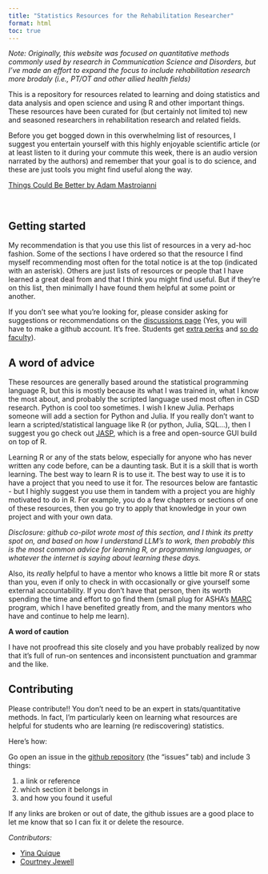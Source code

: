 ```yaml
---
title: "Statistics Resources for the Rehabilitation Researcher"
format: html
toc: true
---
```


[*Note: Originally, this website was focused on quantitative methods commonly used by research in Communication Science and Disorders, but I've made an effort to expand the focus to include rehabilitation research more brodaly (i.e., PT/OT and other allied health fields)*]{.aside}

This is a repository for resources related to learning and doing statistics and data analysis and open science and using R and other important things. These resources have been curated for (but certainly not limited to) new and seasoned researchers in rehabilitation research and related fields.

Before you get bogged down in this overwhelming list of resources, I suggest you entertain yourself with this highly enjoyable scientific article (or at least listen to it during your commute this week, there is an audio version narrated by the authors) and remember that your goal is to do science, and these are just tools you might find useful along the way.

[Things Could Be Better by Adam Mastroianni](https://www.experimental-history.com/p/things-could-be-better)

<br>

## Getting started

My recommendation is that you use this list of resources in a very ad-hoc fashion. Some of the sections I have ordered so that the resource I find myself recommending most often for the total notice is at the top (indicated with an asterisk). Others are just lists of resources or people that I have learned a great deal from and that I think you might find useful. But if they're on this list, then minimally I have found them helpful at some point or another.

If you don't see what you're looking for, please consider asking for suggestions or recommendations on the [discussions page](https://github.com/rbcavanaugh/csd-stats/discussions) (Yes, you will have to make a github account. It's free. Students get [extra perks](https://education.github.com/pack) and [so do faculty](https://education.github.com/discount_requests/application)). 

## A word of advice

These resources are generally based around the statistical programming language R, but this is mostly because its what I was trained in, what I know the most about, and probably the scripted language used most often in CSD research. Python is cool too sometimes. I wish I knew Julia. Perhaps someone will add a section for Python and Julia. If you really don't want to learn a scripted/statistical language like R (or python, Julia, SQL...), then I suggest you go check out [JASP](https://jasp-stats.org), which is a free and open-source GUI build on top of R.

Learning R or any of the stats below, especially for anyone who has never written any code before, can be a daunting task. But it is a skill that is worth learning. The best way to learn R is to use it. The best way to use it is to have a project that you need to use it for. The resources below are fantastic - but I highly suggest you use them in tandem with a project you are highly motivated to do in R. For example, you do a few chapters or sections of one of these resources, then you go try to apply that knowledge in your own project and with your own data.

[*Disclosure: github co-pilot wrote most of this section, and I think its pretty spot on, and based on how I understand LLM's to work, then probably this is the most common advice for learning R, or programming languages, or whatever the internet is saying about learning these days.*]{.aside}

Also, its *really* helpful to have a mentor who knows a little bit more R or stats than you, even if only to check in with occasionally or give yourself some external accountability. If you don't have that person, then its worth spending the time and effort to go find them (small plug for ASHA's [MARC](https://www.asha.org/students/mentoring/marc/) program, which I have benefited greatly from, and the many mentors who have and continue to help me learn).

**A word of caution**

I have not proofread this site closely and you have probably realized by now that it's full of run-on sentences and inconsistent punctuation and grammar and the like.


## Contributing

Please contribute!! You don't need to be an expert in stats/quantitative methods. In fact, I'm particularly keen on learning what resources are helpful for students who are learning (re rediscovering) statistics. 

Here's how: 

Go open an issue in the [github repository](https://github.com/rbcavanaugh/csd-stats) (the "issues" tab) and include 3 things: 

1. a link or reference
2. which section it belongs in
3. and how you found it useful

If any links are broken or out of date, the github issues are a good place to let me know that so I can fix it or delete the resource. 

*Contributors:*

- [Yina Quique](https://yinaquique.netlify.app)
- [Courtney Jewell](https://www.linkedin.com/in/courtney-jewell/)

